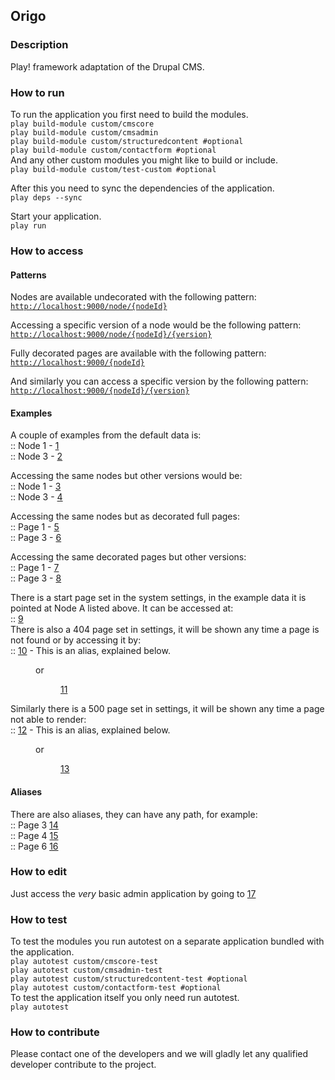 == Origo ==

=== Description ===
Play! framework adaptation of the Drupal CMS.

=== How to run ===
To run the application you first need to build the modules.<br/>
<code>play build-module custom/cmscore</code><br/>
<code>play build-module custom/cmsadmin</code><br/>
<code>play build-module custom/structuredcontent #optional</code><br/>
<code>play build-module custom/contactform #optional</code><br/>

And any other custom modules you might like to build or include.<br/>
<code>play build-module custom/test-custom #optional</code>

After this you need to sync the dependencies of the application.<br/>
<code>play deps --sync</code>

Start your application.<br/>
<code>play run</code>

=== How to access ===

==== Patterns ====
Nodes are available undecorated with the following pattern:<br/>
<code>http://localhost:9000/node/{nodeId}</code>

Accessing a specific version of a node would be the following pattern:<br/>
<code>http://localhost:9000/node/{nodeId}/{version}</code>

Fully decorated pages are available with the following pattern:<br/>
<code>http://localhost:9000/{nodeId}</code>

And similarly you can access a specific version by the following pattern:<br/>
<code>http://localhost:9000/{nodeId}/{version}</code>

==== Examples ====
A couple of examples from the default data is:<br/>
:: Node 1 - [http://localhost:9000/node/aa1755dd-18c4-4b78-956e-eef7e562c36c]<br/>
:: Node 3 - [http://localhost:9000/node/1cf699a7-a0c4-4be0-855f-466042a36a8d]<br/>


Accessing the same nodes but other versions would be:<br/>
:: Node 1 - [http://localhost:9000/node/aa1755dd-18c4-4b78-956e-eef7e562c36c/2]<br/>
:: Node 3 - [http://localhost:9000/node/1cf699a7-a0c4-4be0-855f-466042a36a8d/3]<br/>


Accessing the same nodes but as decorated full pages:<br/>
:: Page 1 - [http://localhost:9000/aa1755dd-18c4-4b78-956e-eef7e562c36c]<br/>
:: Page 3 - [http://localhost:9000/1cf699a7-a0c4-4be0-855f-466042a36a8d]<br/>


Accessing the same decorated pages but other versions:<br/>
:: Page 1 - [http://localhost:9000/aa1755dd-18c4-4b78-956e-eef7e562c36c/2]<br/>
:: Page 3 - [http://localhost:9000/1cf699a7-a0c4-4be0-855f-466042a36a8d/3]<br/>


There is a start page set in the system settings, in the example data it is pointed at Node A listed above. It can be accessed at:<br/>
:: [http://localhost:9000/]<br/>

There is also a 404 page set in settings, it will be shown any time a page is not found or by accessing it by:<br/>
:: [http://localhost:9000/page-not-found] - This is an alias, explained below.
: or
:: [http://localhost:9000/c9615819-0556-4e70-b6a9-a66c5b8d4c1a]<br/>

Similarly there is a 500 page set in settings, it will be shown any time a page not able to render:<br/>
:: [http://localhost:9000/error] - This is an alias, explained below.
: or
:: [http://localhost:9000/1cf699a7-a0c4-4be0-855f-466042a36a8d]<br/>

==== Aliases ====
There are also aliases, they can have any path, for example:<br/>
:: Page 3 [http://localhost:9000/third]<br/>
:: Page 4 [http://localhost:9000/fourth]<br/>
:: Page 6 [http://localhost:9000/sixth]<br/>

=== How to edit ===
Just access the <i>very</i> basic admin application by going to [http://localhost:9000/admin/]

=== How to test ===

To test the modules you run autotest on a separate application bundled with the application.<br/>
<code>play autotest custom/cmscore-test</code><br/>
<code>play autotest custom/cmsadmin-test</code><br/>
<code>play autotest custom/structuredcontent-test #optional</code><br/>
<code>play autotest custom/contactform-test #optional</code><br/>

To test the application itself you only need run autotest.<br/>
<code>play autotest</code>

=== How to contribute ===
Please contact one of the developers and we will gladly let any qualified developer contribute to the project.